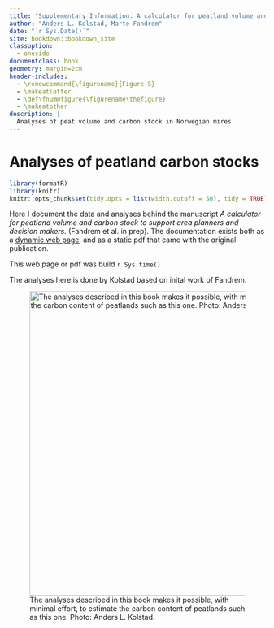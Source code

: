 ```yaml
---
title: "Supplementary Information: A calculator for peatland volume and carbon stock to support area planners and decision makers (Kyrkjeeide et al.)"
author: "Anders L. Kolstad, Marte Fandrem"
date: "`r Sys.Date()`"
site: bookdown::bookdown_site
classoption: 
  - oneside
documentclass: book
geometry: margin=2cm
header-includes:
  - \renewcommand{\figurename}{Figure S}
  - \makeatletter
  - \def\fnum@figure{\figurename\thefigure}
  - \makeatother
description: |
  Analyses of peat volume and carbon stock in Norwegian mires
---
```


# Analyses of peatland carbon stocks

```r
library(formatR)
library(knitr)
knitr::opts_chunk$set(tidy.opts = list(width.cutoff = 50), tidy = TRUE)
```


Here I document the data and analyses behind the manuscript _A calculator for peatland volume and carbon stock to support area planners and decision makers._ (Fandrem et al. in prep). The documentation exists both as a [dynamic web page](https://anders-kolstad.github.io/carbonCalculator/), and as a static pdf that came with the original publication. 

This web page or pdf was build `r Sys.time()`

The analyses here is done by Kolstad based on inital work of Fandrem.

![The analyses described in this book makes it possible, with minimal effort, to estimate the carbon content of peatlands such as this one. Photo: Anders L. Kolstad.](Data/illustration.JPG){width="599"}
